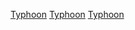 {{catmore}}
{{Year by category
| m = 2
| c = 0
| d = 1
| y = 6
| cat = 太平洋颱風季
| in = 
| parent = 太平洋颱風季
| subcat = 2016年自然灾害
| sortkey = typhoon
}}

{{Commons category|2016 Pacific typhoon season}}

[[Category:2016年氣象|Typhoon]]
[[Category:2016年亞洲|Typhoon]]
[[Category:2016年大洋洲|Typhoon]]